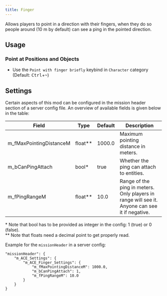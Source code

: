 ```yaml
---
title: Finger
---
```



<Integrated
  title="CEN - Tactical Ping"
  author="Kex"
/>

Allows players to point in a direction with their fingers, when they do so people around (10 m by default) can see a ping in the pointed direction.

## Usage

### Point at Positions and Objects

- Use the `Point with finger briefly` keybind in `Character` category (Default: <kbd>Ctrl</kbd>+<kbd>~</kbd>)

## Settings

Certain aspects of this mod can be configured in the mission header section of a server config file. An overview of available fields is given below in the table:

| Field                   | Type    | Default | Description                                                                                    |
| ----------------------- | ------- | ------- | ---------------------------------------------------------------------------------------------- |
| m_fMaxPointingDistanceM | float** | 1000.0  | Maximum pointing distance in meters.                                                           |
| m_bCanPingAttach        | bool*   | true    | Whether the ping can attach to entities.                                                       |
| m_fPingRangeM           | float** | 10.0    | Range of the ping in meters. Only players in range will see it. Anyone can see it if negative. |

\* Note that bool has to be provided as integer in the config: 1 (true) or 0 (false).<br />
\*\* Note that floats need a decimal point to get properly read.

Example for the `missionHeader` in a server config:
```
"missionHeader": {
    "m_ACE_Settings": {
        "m_ACE_Finger_Settings": {
            "m_fMaxPointingDistanceM": 1000.0,
            "m_bCanPingAttach": 1,
            "m_fPingRangeM": 10.0
        }
    }
}
```
